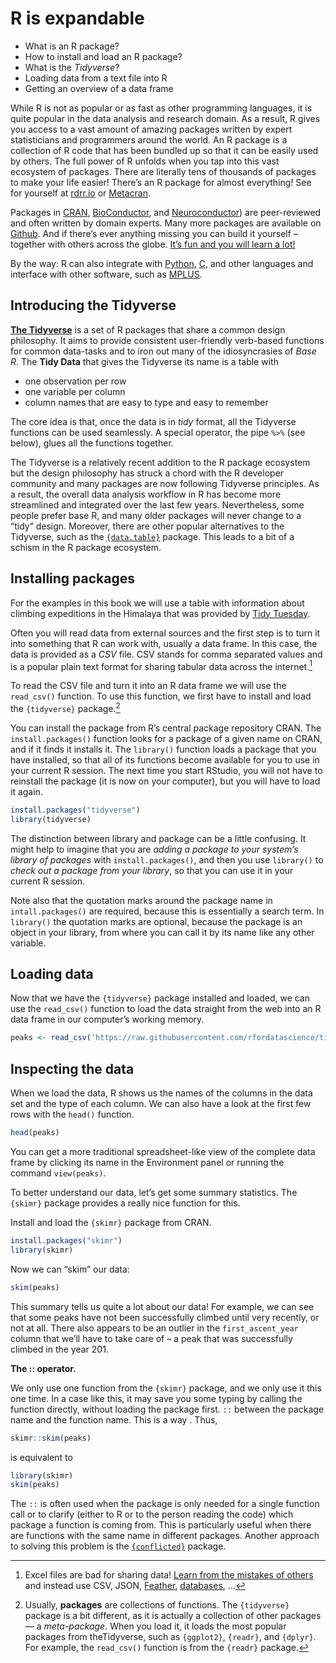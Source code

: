 # R is expandable

:::{ .goals }
* What is an R package?
* How to install and load an R package?
* What is the *Tidyverse*?
* Loading data from a text file into R
* Getting an overview of a data frame
:::

While R is not as popular or as fast as other programming languages, it is quite popular in the data analysis and research domain. As a result, R gives you access to a vast amount of amazing packages written by expert statisticians and programmers around the world. An R package is a collection of R code that has been bundled up so that it can be easily used by others. The full power of R unfolds when you tap into this vast ecosystem of
packages. There are literally tens of thousands of packages to make your life
easier! There's an R package for almost everything! See for yourself at
[rdrr.io](https://rdrr.io/) or [Metacran](https://www.r-pkg.org/).

Packages in [CRAN](https://cran.r-project.org/),
[BioConductor](https://www.bioconductor.org/), and
[Neuroconductor](https://neuroconductor.org/)) are peer-reviewed and often
written by domain experts. Many more packages are available on
[Github](https://github.com/topics/r?l=r). And if there's ever anything missing
you can build it yourself -- together with others across the globe. [It's fun
and you will learn a
lot!](https://www.rstudio.com/resources/rstudioglobal-2021/make-a-package-make-some-friends/)

By the way: R can also integrate with
[Python](https://rstudio.github.io/reticulate/), [C](http://www.rcpp.org/), and
other languages and interface with other software, such as
[MPLUS](https://mclust-org.github.io/mclust/).

## Introducing the Tidyverse

[**The Tidyverse**](https://www.tidyverse.org/) is a set of R packages that
share a common design philosophy. It aims to provide consistent user-friendly
verb-based functions for common data-tasks and to iron out many of the
idiosyncrasies of *Base R*. The **Tidy Data** that gives the Tidyverse its name
is a table with

  * one observation per row
  * one variable per column
  * column names that are easy to type and easy to remember

The core idea is that, once the data is in *tidy* format, all the Tidyverse
functions can be used seamlessly. A special operator, the pipe `%>%` (see
below), glues all the functions together.

The Tidyverse is a relatively recent addition to the R package ecosystem but the
design philosophy has struck a chord with the R developer community and
many packages are now following Tidyverse principles. As a result, the overall
data analysis workflow in R has become more streamlined and integrated over
the last few years. Nevertheless, some people prefer base R, and many older
packages will never change to a "tidy" design. Moreover, there are other popular
alternatives to the Tidyverse, such as the
[`{data.table}`](https://rdatatable.gitlab.io/data.table/) package. This leads
to a bit of a schism in the R package ecosystem.

## Installing packages

For the examples in this book we will use a table with information about climbing expeditions in the Himalaya that was provided by [Tidy Tuesday](https://github.com/rfordatascience/tidytuesday/blob/master/data/2020/2020-09-22/readme.md).

Often you will read data from external sources and the first step is to turn it into something that R can work with, usually a data frame. In this case, the data is provided as a *CSV* file. CSV stands for comma separated values and is a popular plain text format for sharing tabular data across the internet.^[Excel files are bad for sharing data! [Learn from the mistakes of others](https://www.theverge.com/2020/8/6/21355674/human-genes-rename-microsoft-excel-misreading-dates) and instead use CSV, JSON, [Feather](https://blog.rstudio.com/2016/03/29/feather/), [databases](https://db.rstudio.com/databases/sqlite/), ...]

To read the CSV file and turn it into an R data frame we will use the `read_csv()`
function. To use this function, we first have to install and load the `{tidyverse}` package.^[ 
Usually, **packages** are collections of functions. The `{tidyverse}` package is a bit different, as it is actually a collection of other packages --- a *meta-package*. When you load it, it loads the most popular packages from theTidyverse, such as `{ggplot2}`, `{readr}`, and `{dplyr}`. For example, the `read_csv()` function is from the `{readr}` package.]

You can install the package from R's central package repository CRAN. The `install.packages()` function looks for a package of a given name on CRAN, and if it finds it installs it. The `library()` function loads a package that you have installed, so that all of its functions become available for you to use in your current R session. The next time you start RStudio, you will not have to reinstall the package (it is now on your computer), but you will have to load it again.

```r
install.packages("tidyverse")
library(tidyverse)
```

:::{.more}
The distinction between library and package can be a little confusing. It might help to imagine that you are *adding a package to your system's library of packages* with `install.packages()`, and then you use `library()` to *check out a package from your library*, so that you can use it in your current R session.

Note also that the quotation marks around the package name in `intall.packages()` are required, because this is essentially a search term. In `library()` the quotation marks are optional, because the package is an object in your library, from where you can call it by its name like any other variable.
:::

## Loading data

Now that we have the `{tidyverse}` package installed and loaded, we can use the `read_csv()` function to load the data straight from the web into an R data frame in our computer's working memory.

```r
peaks <- read_csv('https://raw.githubusercontent.com/rfordatascience/tidytuesday/master/data/2020/2020-09-22/peaks.csv')
```

## Inspecting the data

When we load the data, R shows us the names of the columns in the data set and the type of each column. 
We can also have a look at the first few rows with the `head()` function.

```r
head(peaks)
```

You can get a more traditional spreadsheet-like view of the complete data frame by
clicking its name in the Environment panel or running the command `view(peaks)`.

To better understand our data, let's get some summary statistics. The `{skimr}`
package provides a really nice function for this. 

:::{ .exercise }
Install and load the `{skimr}` package from CRAN.

:::{ .answer}
```r
install.packages("skimr")
library(skimr)
```
:::
:::

Now we can "skim" our data:

```r
skim(peaks)
```

This summary tells us quite a lot about our data! For example, we can
see that some peaks have not been successfully climbed until very recently, or not at
all. There also appears to be an outlier in the `first_ascent_year` column that we'll 
have to take care of -- a peak that was successfully climbed in the year 201.

:::{ .more }
**The :: operator.** 

We only use one function from the `{skimr}` package, and we only use it this one time. 
In a case like this, it may save you some typing by calling the function directly, without loading the package first. 
`::` between the package name and
the function name. This is a way . Thus, 

```r
skimr::skim(peaks)
```

is equivalent to

```r
library(skimr)
skim(peaks)
```

The `::` is often used when the package is only needed for a single function
call or to clarify (either to R or to the person reading the code) which package a
function is coming from. This is particularly useful when there are functions
with the same name in different packages. Another approach to solving this
problem is the [`{conflicted}`](https://conflicted.r-lib.org/) package. 
:::
